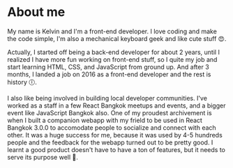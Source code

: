 # About me

My name is Kelvin and I'm a front-end developer. I love coding and make the code simple, I'm also a mechanical keyboard geek and like cute stuff 😍.

Actually, I started off being a back-end developer for about 2 years, until I realized I have more fun working on front-end stuff, so I quite my job and start learning HTML, CSS, and JavaScript from ground up. And after 3 months, I landed a job on 2016 as a front-end developer and the rest is history 🕕.

I also like being involved in building local developer communities. I've worked as a staff in a few React Bangkok meetups and events, and a bigger event like JavaScript Bangkok also. One of my proudest archivement is when I built a companion webapp with my frield to be used in React Bangkok 3.0.0 to accomodate people to socialize and connect with each other. It was a huge success for me, because it was used by 4-5 hundreds people and the feedback for the webapp turned out to be pretty good. I learnt a good product doesn't have to have a ton of features, but it needs to serve its purpose well 🥳.
